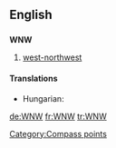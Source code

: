 ==English==

==={{abbreviation}}===
'''WNW'''

# [[west-northwest]]

====Translations====
{{trans-top|west-northwest}}
* Hungarian: {{t+|hu|NyÉNy}}
{{trans-mid}}
{{trans-bottom}}

[[Category:Compass points]]

[[de:WNW]]
[[fr:WNW]]
[[tr:WNW]]